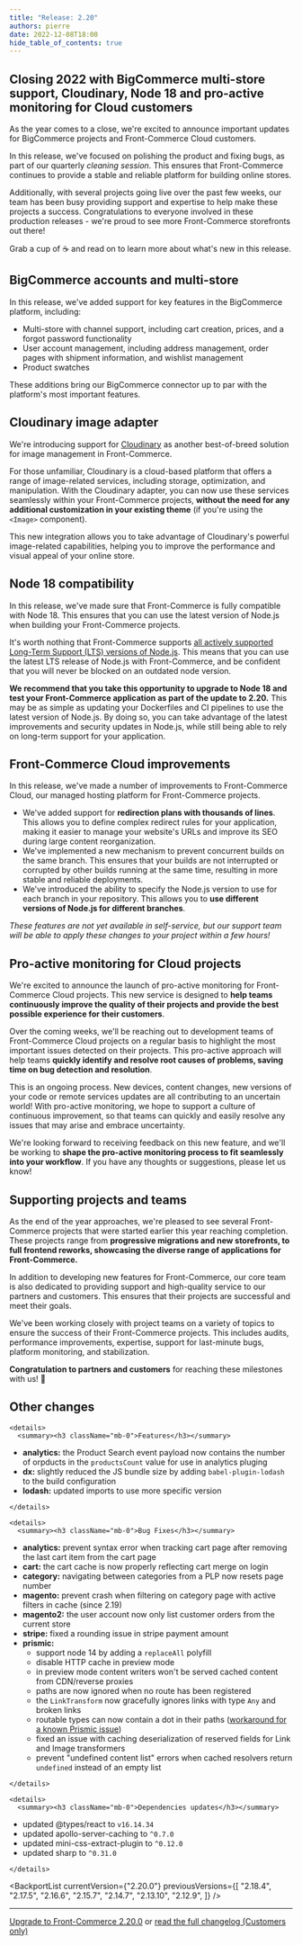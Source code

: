 ```yaml
---
title: "Release: 2.20"
authors: pierre
date: 2022-12-08T18:00
hide_table_of_contents: true
---
```


## Closing 2022 with BigCommerce multi-store support, Cloudinary, Node 18 and pro-active monitoring for Cloud customers

As the year comes to a close, we're excited to announce important updates for BigCommerce projects and Front-Commerce Cloud customers.

In this release, we've focused on polishing the product and fixing bugs, as part of our quarterly *cleaning session*. This ensures that Front-Commerce continues to provide a stable and reliable platform for building online stores.

Additionally, with several projects going live over the past few weeks, our team has been busy providing support and expertise to help make these projects a success. Congratulations to everyone involved in these production releases - we're proud to see more Front-Commerce storefronts out there!

Grab a cup of ☕ and read on to learn more about what's new in this release.

<!-- truncate -->



## BigCommerce accounts and multi-store

In this release, we've added support for key features in the BigCommerce platform, including:

- Multi-store with channel support, including cart creation, prices, and a forgot password functionality
- User account management, including address management, order pages with shipment information, and wishlist management
- Product swatches

These additions bring our BigCommerce connector up to par with the platform's most important features.

## Cloudinary image adapter

We're introducing support for [Cloudinary](https://cloudinary.com/) as another best-of-breed solution for image management in Front-Commerce.

For those unfamiliar, Cloudinary is a cloud-based platform that offers a range of image-related services, including storage, optimization, and manipulation. With the Cloudinary adapter, you can now use these services seamlessly within your Front-Commerce projects, **without the need for any additional customization in your existing theme** (if you're using the `<Image>` component).

This new integration allows you to take advantage of Cloudinary's powerful image-related capabilities, helping you to improve the performance and visual appeal of your online store.

## Node 18 compatibility

In this release, we've made sure that Front-Commerce is fully compatible with Node 18. This ensures that you can use the latest version of Node.js when building your Front-Commerce projects.

It's worth nothing that Front-Commerce supports [all actively supported Long-Term Support (LTS) versions of Node.js](https://endoflife.date/nodejs).
This means that you can use the latest LTS release of Node.js with Front-Commerce, and be confident that you will never be blocked on an outdated node version.

**We recommend that you take this opportunity to upgrade to Node 18 and test your Front-Commerce application as part of the update to 2.20.**
This may be as simple as updating your Dockerfiles and CI pipelines to use the latest version of Node.js. By doing so, you can take advantage of the latest improvements and security updates in Node.js, while still being able to rely on long-term support for your application.

## Front-Commerce Cloud improvements

In this release, we've made a number of improvements to Front-Commerce Cloud, our managed hosting platform for Front-Commerce projects.

- We've added support for **redirection plans with thousands of lines**. This allows you to define complex redirect rules for your application, making it easier to manage your website's URLs and improve its SEO during large content reorganization.
- We've implemented a new mechanism to prevent concurrent builds on the same branch. This ensures that your builds are not interrupted or corrupted by other builds running at the same time, resulting in more stable and reliable deployments.
- We've introduced the ability to specify the Node.js version to use for each branch in your repository. This allows you to **use different versions of Node.js for different branches**.

*These features are not yet available in self-service, but <ContactLink>our support team</ContactLink> will be able to apply these changes to your project within a few hours!*

## Pro-active monitoring for Cloud projects

We're excited to announce the launch of pro-active monitoring for Front-Commerce Cloud projects. This new service is designed to **help teams continuously improve the quality of their projects and provide the best possible experience for their customers**.

Over the coming weeks, we'll be reaching out to development teams of Front-Commerce Cloud projects on a regular basis to highlight the most important issues detected on their projects.
This pro-active approach will help teams **quickly identify and resolve root causes of problems, saving time on bug detection and resolution**.

This is an ongoing process. New devices, content changes, new versions of your code or remote services updates are all contributing to an uncertain world!
With pro-active monitoring, we hope to support a culture of continuous improvement, so that teams can quickly and easily resolve any issues that may arise and embrace uncertainty.

We're looking forward to receiving feedback on this new feature, and we'll be working to **shape the pro-active monitoring process to fit seamlessly into your workflow**. If you have any thoughts or suggestions, <ContactLink>please let us know!</ContactLink>

## Supporting projects and teams

As the end of the year approaches, we're pleased to see several Front-Commerce projects that were started earlier this year reaching completion. These projects range from **progressive migrations and new storefronts, to full frontend reworks, showcasing the diverse range of applications for Front-Commerce.**

In addition to developing new features for Front-Commerce, our core team is also dedicated to providing support and high-quality service to our partners and customers. This ensures that their projects are successful and meet their goals.

We've been working closely with project teams on a variety of topics to ensure the success of their Front-Commerce projects. This includes audits, performance improvements, expertise, support for last-minute bugs, platform monitoring, and stabilization.

**Congratulation to partners and customers** for reaching these milestones with us! 🎉

## Other changes

```mdx-code-block
<details>
  <summary><h3 className="mb-0">Features</h3></summary>
```
* **analytics:** the Product Search event payload now contains the number of orpducts in the `productsCount` value for use in analytics pluging
* **dx:** slightly reduced the JS bundle size by adding `babel-plugin-lodash` to the build configuration
* **lodash:** updated imports to use more specific version

```mdx-code-block
</details>

<details>
  <summary><h3 className="mb-0">Bug Fixes</h3></summary>
```
* **analytics:** prevent syntax error when tracking cart page after removing the last cart item from the cart page
* **cart:** the cart cache is now properly reflecting cart merge on login
* **category:** navigating between categories from a PLP now resets page number
* **magento:** prevent crash when filtering on category page with active filters in cache (since 2.19)
* **magento2:** the user account now only list customer orders from the current store
* **stripe:** fixed a rounding issue in stripe payment amount
* **prismic:**
    * support node 14 by adding a `replaceAll` polyfill
    * disable HTTP cache in preview mode
    * in preview mode content writers won't be served cached content from CDN/reverse proxies
    * paths are now ignored when no route has been registered
    * the `LinkTransform` now gracefully ignores links with type `Any` and broken links
    * routable types can now contain a dot in their paths ([workaround for a known Prismic issue](https://community.prismic.io/t/routes-with-suffix/11546))
    * fixed an issue with caching deserialization of reserved fields for Link and Image transformers
    * prevent "undefined content list" errors when cached resolvers return `undefined` instead of an empty list

```mdx-code-block
</details>

<details>
  <summary><h3 className="mb-0">Dependencies updates</h3></summary>
```
* updated @types/react to `v16.14.34`
* updated apollo-server-caching to `^0.7.0`
* updated mini-css-extract-plugin to `^0.12.0`
* updated sharp to `^0.31.0`

```mdx-code-block
</details>
```

<BackportList
  currentVersion={"2.20.0"}
  previousVersions={[
    "2.18.4",
    "2.17.5",
    "2.16.6",
    "2.15.7",
    "2.14.7",
    "2.13.10",
    "2.12.9",
  ]}
/>

<hr />

<ChangelogFooter>

[Upgrade to Front-Commerce 2.20.0](/docs/appendices/migration-guides#2190---2200)
or
[read the full changelog (Customers only)](https://gitlab.blackswift.cloud/front-commerce/front-commerce/-/releases/2.20.0)

</ChangelogFooter>
